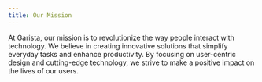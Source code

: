 ```yaml
---
title: Our Mission
---
```


At Garista, our mission is to revolutionize the way people interact with technology. We believe in creating innovative solutions that simplify everyday tasks and enhance productivity. By focusing on user-centric design and cutting-edge technology, we strive to make a positive impact on the lives of our users.
